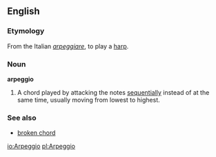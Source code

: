 ==English==
===Etymology===
From the Italian ''[[arpeggiare]]'', to play a [[harp]].

===Noun===
'''arpeggio''' 
{{wikipedia}}
#{{music}} A chord played by attacking the notes [[sequentially]] instead of at the same time, usually moving from lowest to highest.

===See also===
*[[broken chord]]

[[io:Arpeggio]]
[[pl:Arpeggio]]